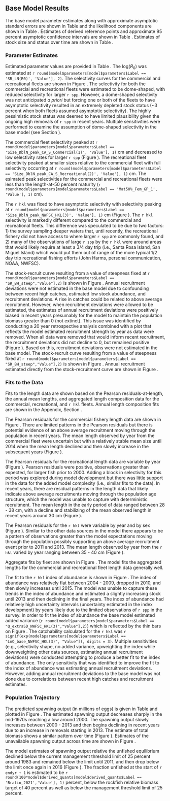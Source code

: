 ## Base Model Results

The base model parameter estimates along with approximate asymptotic standard errors are shown in Table \ref{tab:params} and the likelihood components are shown in Table \ref{tab:likes}. Estimates of derived reference points and approximate 95 percent asymptotic confidence intervals are shown in Table \ref{tab:referenceES}. Estimates of stock size and status over time are shown in Table \ref{tab:timeseries}. 

### Parameter Estimates

Estimated parameter values are provided in Table \ref{tab:params}. The log($R_0$) was estimated at `r round(model$parameters[model$parameters$Label == 'SR_LN(R0)', 'Value'], 2)`. The selectivity curves for the commercial and recreational fleets are shown in Figure \ref{fig:selex}. The selectivity for both the commercial and recreational fleets were estimated to be dome-shaped, with reduced selectivity for larger `r spp`. However, a dome-shaped selectivity was not anticipated *a priori* but forcing one or both of the fleets to have asymptotic selectivity resulted in an extremely depleted stock status (~3 percent when both fleets assumed asymptotic selectivity). The highly pessimistic stock status was deemed to have limited plausibility given the ongoing high removals of `r spp` in recent years. Multiple sensitivities were performed to examine the assumption of dome-shaped selectivity in the base model (see Section \ref{sensitivities}). 

The commercial fleet selectivity peaked at `r round(model$parameters[model$parameters$Label == 'Size_DblN_peak_CA_S_Commercial(1)', 'Value'], 1)` cm and decreased to low selectivity rates for larger `r spp` (Figure \ref{fig:selex}). The recreational fleet selectivity peaked at smaller sizes relative to the commercial fleet with full selectivity occurring at `r round(model$parameters[model$parameters$Label == 'Size_DblN_peak_CA_S_Recreational(2)', 'Value'], 1)` cm. The esimated peak selectivities for the commercial and recreational fleets were less than the length-at-50 percent maturity (`r round(model$parameters[model$parameters$Label == 'Mat50%_Fem_GP_1', 'Value'], 1)` cm). 

The `r hkl` was fixed to have asymptotic selectivity with selectivity peaking at `r round(model$parameters[model$parameters$Label == 'Size_DblN_peak_NWFSC_HKL(3)', 'Value'], 1)` cm (Figure \ref{fig:selex}). The `r hkl` selectivity is markedly different compared to the commercial and recreational fleets. This difference was speculated to be due to two factors: 1) the survey sampling deeper waters that, until recently, the recreational fishery did not have access to where larger `r spp` are commonly found, and 2) many of the observations of large `r spp` by the `r hkl` were around areas that would likely require at least a 3/4  day trip (i.e., Santa Rosa Island, San Miguel Island) which would put them out of range of the more typical 1/2 day trip recreational fishing efforts (John Harms, personal communication, NOAA, NWFSC). 

The stock-recruit curve resulting from a value of steepness fixed at `r round(model$parameters[model$parameters$Label == "SR_BH_steep","Value"],2)` is shown in Figure \ref{fig:bh-curve}. Annual recruitment deviations were not estimated in the base model due to confounding between recent high catches, estimated low stock abundance, and recruitment deviations. A rise in catches could be related to above average recruitment. However, when recruitment deviations were allowed to be estimated, the estimates of annual recruitment deviations were positively biased in recent years presumably for the model to maintain the population biomass greater than 0 (not extinct). This issue was identified by conducting a 20 year retrospective analysis combined with a plot that reflects the model estimated recruitment strength by year as data were removed. When all data were removed that would inform recent recruitment, the recruitment deviations did not decline to 0, but remained positive (Figure \ref{fig:squid-rec}). Based on this, recruitment deviations were not estimated in the base model. The stock-recruit curve resulting from a value of steepness fixed at `r round(model$parameters[model$parameters$Label == "SR_BH_steep","Value"],2)` is shown in Figure \ref{fig:bh-curve}. Annual recruitment estimated directly from the stock-recruitment curve are shown in Figure \ref{fig:recruits}. 


### Fits to the Data

Fits to the length data are shown based on the Pearson residuals-at-length, the annual mean lengths, and aggregated length composition data for the commercial, recreational, and `r hkl` fleets. Annual length composition fits are shown in the Appendix, Section \ref{length-fit}.  

The Pearson residuals for the commercial fishery length data are shown in Figure \ref{fig:com-pearson}. There are limited patterns in the Pearson residuals but there is potential evidence of an above average recruitment moving through the population in recent years. The mean length observed by year from the commercial fleet were uncertain but with a relatively stable mean size until 2014 when the mean length declined and then slowly increase in the subsequent years (Figure \ref{fig:com-mean-len-fit}).  

The Pearson residuals for the recreational length data are variable by year (Figure \ref{fig:rec-pearson}). Pearson residuals were positive, observations greater than expected, for larger fish prior to 2000. Adding a block in selectivity for this period was explored during model development but there was little support in the data for the added model complexity (i.e., similar fits to the data). In recent years, there are residual patterns in the length data that likely indicate above average recruitments moving through the population age structure, which the model was unable to capture with deterministic recruitment. The mean length in the early period of data ranged between 28 - 38 cm, with a decline and stabilizing of the mean observed length in recent years around 30 cm (Figure \ref{fig:rec-mean-len-fit}). 

The Pearson residuals for the `r hkl` were variable by year and by sex (Figure \ref{fig:hkl-pearson}). Similar to the other data sources in the model there appears to be a pattern of observations greater than the model expectations moving through the population possibly supporting an above average recruitment event prior to 2011 and 2013. The mean length observed by year from the `r hkl` varied by year ranging between 35 - 40 cm (Figure \ref{fig:hkl-mean-len-fit}). 

Aggregate fits by fleet are shown in Figure \ref{fig:agg-len-fit}. The model fits the aggregated lengths for the commercial and recreational fleet length data generally well. 

The fit to the `r hkl` index of abundance is shown in Figure \ref{fig:index-fit}. The index of abundance was relatively flat between 2004 - 2009, dropped in 2010, and then slowly increases until 2015. The model was unable to capture these trends in the index of abundance and estimated a slightly increasing stock until 2013 and then declining in the final years.  The index of abundance had relatively high uncertainty intervals (uncertainty estimated in the index development) by years likely due to the limited observations of `r spp` in the survey. In order to fit the index of abundance the base model estimated  added variance (`r round(model$parameters[model$parameters$Label == "Q_extraSD_NWFSC_HKL(3)","Value"],2)`) which is reflected by the thin bars on Figure \ref{fig:index-fit}. The catchability calculated for the `r hkl` was `r signif(exp(model$parameters[model$parameters$Label == "LnQ_base_NWFSC_HKL(3)", "Value"]), digits = 3)`. Multiple sensitivities (e.g., selectivity shape, no added variance, upweighting the index while downweighting other data sources, estimating annual recruitment deviations) were conducted attempting to produce a better fit to the index of abundance. The only sensitivity that was identified to improve the fit to the index of abundance was estimating annual recruitment deviations. However, adding annual recruitment deviations to the base model was not done due to correlations between recent high catches and recruitment estimates.

### Population Trajectory

The predicted spawning output (in millions of eggs) is given in Table \ref{tab:timeseries} and plotted in Figure \ref{fig:ssb}. The estimated spawning output decreases sharply in the mid-1970s reaching a low around 2000. The spawning output slowly increases between 2000 - 2013 and then begins declining in recent years due to an increase in removals starting in 2013. The estimate of total biomass shows a similar pattern over time (Figure \ref{fig:tot-bio}). Estimates of the unavailable spawning output across time are shown in Figure \ref{fig:ssb-unavailable}. 

The model estimates of spawning output relative the unfished equilibrium declined below the current management threshold limit of 25 percent around 1983 and remained below the limit until 2011, and then drop below the limit once again in 2016 (Figure \ref{fig:depl}). The fraction unfished at the start of `r endyr + 1` is estimated to be `r round(100*model$derived_quants[model$derived_quants$Label == 'Bratio_2021','Value'], 1)` percent, below the rockfish relative biomass target of 40 percent as well as below the management threshold limit of 25 percent.   


